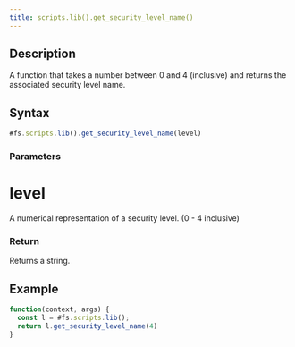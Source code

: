 ```yaml
---
title: scripts.lib().get_security_level_name()
---
```


## Description

A function that takes a number between 0 and 4 (inclusive) and returns the associated security level name.

## Syntax

```js
#fs.scripts.lib().get_security_level_name(level)
```

### Parameters

# level

A numerical representation of a security level. (0 - 4 inclusive)

### Return

Returns a string.

## Example

```js
function(context, args) {
  const l = #fs.scripts.lib();
  return l.get_security_level_name(4)
}
```
